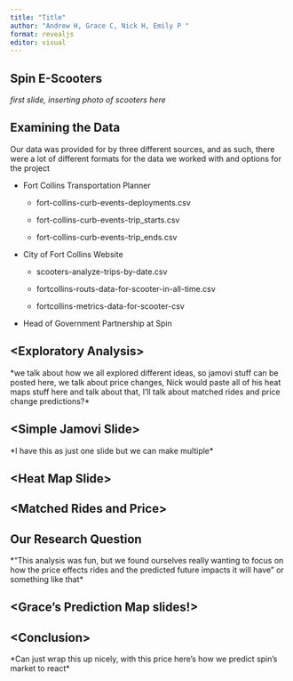 ```yaml
---
title: "Title"
author: "Andrew H, Grace C, Nick H, Emily P "
format: revealjs
editor: visual
---
```


## Spin E-Scooters

*first slide, inserting photo of scooters here*

## Examining the Data

::: r-fit-text
Our data was provided for by three different sources, and as such, there were a lot of different formats for the data we worked with and options for the project

-   Fort Collins Transportation Planner

    -   fort-collins-curb-events-deployments.csv

    -   fort-collins-curb-events-trip_starts.csv

    -   fort-collins-curb-events-trip_ends.csv

-   City of Fort Collins Website

    -   scooters-analyze-trips-by-date.csv

    -   fortcollins-routs-data-for-scooter-in-all-time.csv

    -   fortcollins-metrics-data-for-scooter-csv

-   Head of Government Partnership at Spin
:::

## \<Exploratory Analysis\>

\*we talk about how we all explored different ideas, so jamovi stuff can be posted here, we talk about price changes, Nick would paste all of his heat maps stuff here and talk about that, I'll talk about matched rides and price change predictions?\*

## \<Simple Jamovi Slide\>

\*I have this as just one slide but we can make multiple\*

## \<Heat Map Slide\>

## \<Matched Rides and Price\>

## Our Research Question

\*"This analysis was fun, but we found ourselves really wanting to focus on how the price effects rides and the predicted future impacts it will have" or something like that\*

## \<Grace's Prediction Map slides!\>

## \<Conclusion\>

\*Can just wrap this up nicely, with this price here's how we predict spin's market to react\*
